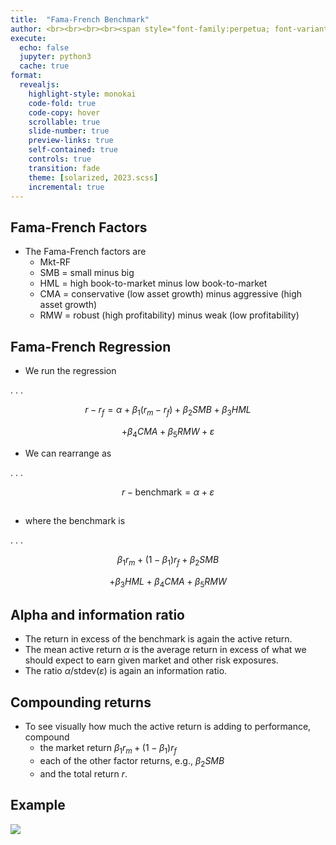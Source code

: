 ```yaml
---
title:  "Fama-French Benchmark"
author: <br><br><br><br><span style="font-family:perpetua; font-variant:small-caps; color:#606060;">Kerry Back</span><br><br><img src="RiceBusiness-transparent-logo-sm.png"  height=80>
execute:
  echo: false
  jupyter: python3
  cache: true
format: 
  revealjs:
    highlight-style: monokai
    code-fold: true
    code-copy: hover
    scrollable: true
    slide-number: true
    preview-links: true
    self-contained: true
    controls: true
    transition: fade
    theme: [solarized, 2023.scss]
    incremental: true
---
```


## Fama-French Factors

- The Fama-French factors are
  - Mkt-RF
  - SMB = small minus big
  - HML = high book-to-market minus low book-to-market
  - CMA = conservative (low asset growth) minus aggressive (high asset growth)
  - RMW = robust (high profitability) minus weak (low profitability)

## Fama-French Regression

- We run the regression

. . .

$$r - r_f = \alpha + \beta_1 (r_m-r_f) + \beta_2 SMB + \beta_3 HML$$

$$  + \beta_4 CMA + \beta_5 RMW + \varepsilon$$

- We can rearrange as

. . .

$$ r - \text{benchmark} = \alpha + \varepsilon$$

##

- where the benchmark is

. . .

$$ \beta_1 r_m + (1-\beta_1)r_f + \beta_2 SMB$$

$$ + \beta_3 HML + \beta_4 CMA + \beta_5 RMW$$

## Alpha and information ratio

- The return in excess of the benchmark is again the active return.
- The mean active return $\alpha$ is the average return in excess of what we should expect to earn given market and other risk exposures.
- The ratio $\alpha /\text{stdev}(\varepsilon)$ is again an information ratio.

## Compounding  returns

- To see visually how much the active return is adding to performance, compound  
  - the market return $\beta_1 r_m + (1-\beta_1)r_f$
  - each of the other factor returns, e.g., $\beta_2 SMB$
  - and the total return $r$.

## Example

![](ff.png)